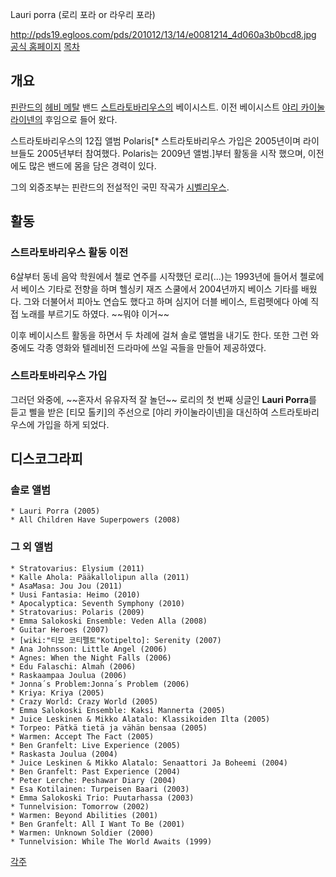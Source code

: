 Lauri porra (로리 포라 or 라우리 포라)

http://pds19.egloos.com/pds/201012/13/14/e0081214_4d060a3b0bcd8.jpg
[http://www.lauriporra.com 공식 홈페이지]
[[목차]]

== 개요 ==
[[핀란드]]의 [[헤비 메탈]] 밴드 [[스트라토바리우스]]의 베이시스트. 이전 베이시스트 [[야리 카이눌라이넨]]의 후임으로 들어 왔다.

스트라토바리우스의 12집 앨범 Polaris[* 스트라토바리우스 가입은 2005년이며 라이브들도 2005년부터 참여했다. Polaris는 2009년 앨범.]부터 활동을 시작 했으며, 이전에도 많은 밴드에 몸을 담은 경력이 있다.

그의 외증조부는 핀란드의 전설적인 국민 작곡가 [[시벨리우스]].

== 활동 ==
=== 스트라토바리우스 활동 이전 ===
6살부터 동네 음악 학원에서 첼로 연주를 시작했던 로리(...)는 1993년에 들어서 첼로에서 베이스 기타로 전향을 하며 헬싱키 재즈 스쿨에서 2004년까지 베이스 기타를 배웠다. 그와 더불어서 피아노 연습도 했다고 하며 심지어 더블 베이스, 트럼펫에다 아예 직접 노래를 부르기도 하였다. ~~뭐야 이거~~

이후 베이시스트 활동을 하면서 두 차례에 걸쳐 솔로 앨범을 내기도 한다. 또한 그런 와중에도 각종 영화와 텔레비전 드라마에 쓰일 곡들을 만들어 제공하였다.

=== 스트라토바리우스 가입 ===
그러던 와중에, ~~혼자서 유유자적 잘 놀던~~ 로리의 첫 번째 싱글인 '''Lauri Porra'''를 듣고 삘을 받은 [티모 톨키]의 주선으로 [야리 카이눌라이넨]을 대신하여 스트라토바리우스에 가입을 하게 되었다.

== 디스코그라피 ==
=== 솔로 앨범 ===
 * Lauri Porra (2005)
 * All Children Have Superpowers (2008)

=== 그 외 앨범 ===
 * Stratovarius: Elysium (2011)
 * Kalle Ahola: Pääkallolipun alla (2011)
 * AsaMasa: Jou Jou (2011)
 * Uusi Fantasia: Heimo (2010)
 * Apocalyptica: Seventh Symphony (2010)
 * Stratovarius: Polaris (2009)
 * Emma Salokoski Ensemble: Veden Alla (2008)
 * Guitar Heroes (2007)
 * [wiki:"티모 코티펠토"Kotipelto]: Serenity (2007)
 * Ana Johnsson: Little Angel (2006)
 * Agnes: When the Night Falls (2006)
 * Edu Falaschi: Almah (2006)
 * Raskaampaa Joulua (2006)
 * Jonna´s Problem:Jonna´s Problem (2006)
 * Kriya: Kriya (2005)
 * Crazy World: Crazy World (2005)
 * Emma Salokoski Ensemble: Kaksi Mannerta (2005)
 * Juice Leskinen & Mikko Alatalo: Klassikoiden Ilta (2005)
 * Torpeo: Pätkä tietä ja vähän bensaa (2005)
 * Warmen: Accept The Fact (2005)
 * Ben Granfelt: Live Experience (2005)
 * Raskasta Joulua (2004)
 * Juice Leskinen & Mikko Alatalo: Senaattori Ja Boheemi (2004)
 * Ben Granfelt: Past Experience (2004)
 * Peter Lerche: Peshawar Diary (2004)
 * Esa Kotilainen: Turpeisen Baari (2003)
 * Emma Salokoski Trio: Puutarhassa (2003)
 * Tunnelvision: Tomorrow (2002)
 * Warmen: Beyond Abilities (2001)
 * Ben Granfelt: All I Want To Be (2001)
 * Warmen: Unknown Soldier (2000)
 * Tunnelvision: While The World Awaits (1999)

[[각주]]
